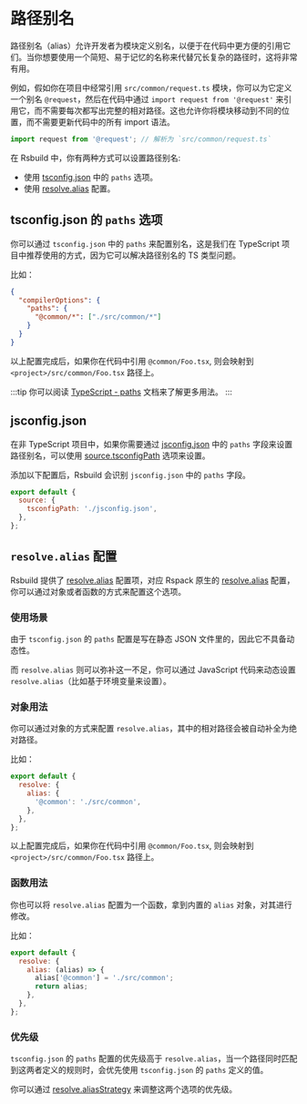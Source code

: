 # 路径别名

路径别名（alias）允许开发者为模块定义别名，以便于在代码中更方便的引用它们。当你想要使用一个简短、易于记忆的名称来代替冗长复杂的路径时，这将非常有用。

例如，假如你在项目中经常引用 `src/common/request.ts` 模块，你可以为它定义一个别名 `@request`，然后在代码中通过 `import request from '@request'` 来引用它，而不需要每次都写出完整的相对路径。这也允许你将模块移动到不同的位置，而不需要更新代码中的所有 import 语法。

```ts title="src/index.ts"
import request from '@request'; // 解析为 `src/common/request.ts`
```

在 Rsbuild 中，你有两种方式可以设置路径别名:

- 使用 [tsconfig.json](https://typescriptlang.org/docs/handbook/tsconfig-json.html) 中的 `paths` 选项。
- 使用 [resolve.alias](/config/resolve/alias) 配置。

## tsconfig.json 的 `paths` 选项

你可以通过 `tsconfig.json` 中的 `paths` 来配置别名，这是我们在 TypeScript 项目中推荐使用的方式，因为它可以解决路径别名的 TS 类型问题。

比如：

```json title="tsconfig.json"
{
  "compilerOptions": {
    "paths": {
      "@common/*": ["./src/common/*"]
    }
  }
}
```

以上配置完成后，如果你在代码中引用 `@common/Foo.tsx`, 则会映射到 `<project>/src/common/Foo.tsx` 路径上。

:::tip
你可以阅读 [TypeScript - paths](https://typescriptlang.org/tsconfig#paths) 文档来了解更多用法。
:::

## jsconfig.json

在非 TypeScript 项目中，如果你需要通过 [jsconfig.json](https://code.visualstudio.com/docs/languages/jsconfig) 中的 `paths` 字段来设置路径别名，可以使用 [source.tsconfigPath](/config/source/tsconfig-path) 选项来设置。

添加以下配置后，Rsbuild 会识别 `jsconfig.json` 中的 `paths` 字段。

```js title="rsbuild.config.mjs"
export default {
  source: {
    tsconfigPath: './jsconfig.json',
  },
};
```

## `resolve.alias` 配置

Rsbuild 提供了 [resolve.alias](/config/resolve/alias) 配置项，对应 Rspack 原生的 [resolve.alias](https://rspack.dev/zh/config/resolve#resolvealias) 配置，你可以通过对象或者函数的方式来配置这个选项。

### 使用场景

由于 `tsconfig.json` 的 `paths` 配置是写在静态 JSON 文件里的，因此它不具备动态性。

而 `resolve.alias` 则可以弥补这一不足，你可以通过 JavaScript 代码来动态设置 `resolve.alias`（比如基于环境变量来设置）。

### 对象用法

你可以通过对象的方式来配置 `resolve.alias`，其中的相对路径会被自动补全为绝对路径。

比如：

```js
export default {
  resolve: {
    alias: {
      '@common': './src/common',
    },
  },
};
```

以上配置完成后，如果你在代码中引用 `@common/Foo.tsx`, 则会映射到 `<project>/src/common/Foo.tsx` 路径上。

### 函数用法

你也可以将 `resolve.alias` 配置为一个函数，拿到内置的 `alias` 对象，对其进行修改。

比如：

```js
export default {
  resolve: {
    alias: (alias) => {
      alias['@common'] = './src/common';
      return alias;
    },
  },
};
```

### 优先级

`tsconfig.json` 的 `paths` 配置的优先级高于 `resolve.alias`，当一个路径同时匹配到这两者定义的规则时，会优先使用 `tsconfig.json` 的 `paths` 定义的值。

你可以通过 [resolve.aliasStrategy](/config/resolve/alias-strategy) 来调整这两个选项的优先级。
